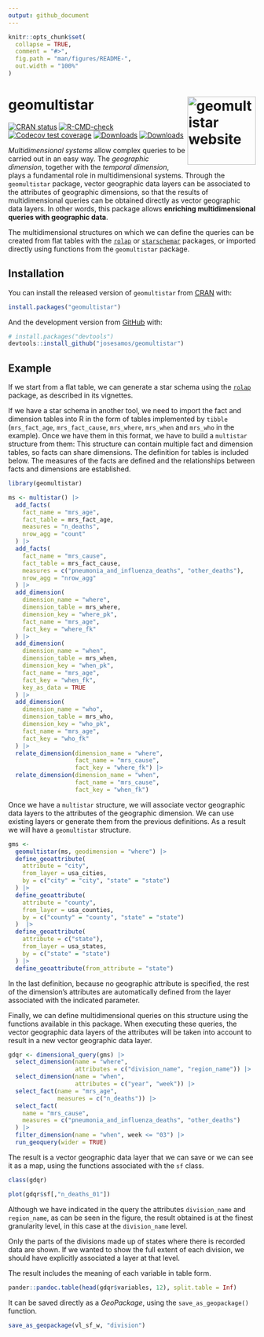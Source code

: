 ```yaml
---
output: github_document
---
```


<!-- README.md is generated from README.Rmd. Please edit that file -->

```r
knitr::opts_chunk$set(
  collapse = TRUE,
  comment = "#>",
  fig.path = "man/figures/README-",
  out.width = "100%"
)
```

# geomultistar <a href="https://josesamos.github.io/geomultistar/"><img src="man/figures/logo.png" align="right" height="139" alt="geomultistar website" /></a>


<!-- badges: start -->
[![CRAN status](https://www.r-pkg.org/badges/version/geomultistar)](https://CRAN.R-project.org/package=geomultistar)
[![R-CMD-check](https://github.com/josesamos/geomultistar/actions/workflows/R-CMD-check.yaml/badge.svg)](https://github.com/josesamos/geomultistar/actions/workflows/R-CMD-check.yaml)
[![Codecov test coverage](https://codecov.io/gh/josesamos/geomultistar/branch/master/graph/badge.svg)](https://app.codecov.io/gh/josesamos/geomultistar?branch=master)
[![Downloads](http://cranlogs.r-pkg.org/badges/geomultistar?color=brightgreen)](https://www.r-pkg.org:443/pkg/geomultistar)
[![Downloads](http://cranlogs.r-pkg.org/badges/grand-total/geomultistar?color=brightgreen)](https://www.r-pkg.org:443/pkg/geomultistar)
<!-- badges: end -->


*Multidimensional systems* allow complex queries to be carried out in an easy way. The *geographic dimension*, together with the *temporal dimension*, plays a fundamental role in multidimensional systems. Through the `geomultistar` package, vector geographic data layers can be associated to the attributes of geographic dimensions, so that the results of multidimensional queries can be obtained directly as vector geographic data layers. In other words, this package allows **enriching multidimensional queries with geographic data**.

The multidimensional structures on which we can define the queries can be created from flat tables with the [`rolap`](https://CRAN.R-project.org/package=rolap) or  [`starschemar`](https://CRAN.R-project.org/package=starschemar) packages, or imported directly using functions from the `geomultistar` package.

## Installation

You can install the released version of `geomultistar` from [CRAN](https://CRAN.R-project.org) with:

``` r
install.packages("geomultistar")
```

And the development version from [GitHub](https://github.com/) with:

``` r
# install.packages("devtools")
devtools::install_github("josesamos/geomultistar")
```

## Example

If we start from a flat table, we can generate a star schema using the [`rolap`](https://CRAN.R-project.org/package=rolap) package, as described in its vignettes.

If we have a star schema in another tool, we need to import the fact and dimension tables into R in the form of tables implemented by `tibble` (`mrs_fact_age`, `mrs_fact_cause`, `mrs_where`, `mrs_when` and `mrs_who` in the example). Once we have them in this format, we have to build a `multistar` structure from them: This structure can contain multiple fact and dimension tables, so facts can share dimensions. The definition for tables is included below. The measures of the facts are defined and the relationships between facts and dimensions are established.

```r
library(geomultistar)

ms <- multistar() |>
  add_facts(
    fact_name = "mrs_age",
    fact_table = mrs_fact_age,
    measures = "n_deaths",
    nrow_agg = "count"
  ) |>
  add_facts(
    fact_name = "mrs_cause",
    fact_table = mrs_fact_cause,
    measures = c("pneumonia_and_influenza_deaths", "other_deaths"),
    nrow_agg = "nrow_agg"
  ) |>
  add_dimension(
    dimension_name = "where",
    dimension_table = mrs_where,
    dimension_key = "where_pk",
    fact_name = "mrs_age",
    fact_key = "where_fk"
  ) |>
  add_dimension(
    dimension_name = "when",
    dimension_table = mrs_when,
    dimension_key = "when_pk",
    fact_name = "mrs_age",
    fact_key = "when_fk",
    key_as_data = TRUE
  ) |>
  add_dimension(
    dimension_name = "who",
    dimension_table = mrs_who,
    dimension_key = "who_pk",
    fact_name = "mrs_age",
    fact_key = "who_fk"
  ) |>
  relate_dimension(dimension_name = "where",
                   fact_name = "mrs_cause",
                   fact_key = "where_fk") |>
  relate_dimension(dimension_name = "when",
                   fact_name = "mrs_cause",
                   fact_key = "when_fk")

```

Once we have a `multistar` structure, we will associate vector geographic data layers to the attributes of the geographic dimension. We can use existing layers or generate them from the previous definitions. As a result we will have a `geomultistar` structure.

```r
gms <-
  geomultistar(ms, geodimension = "where") |>
  define_geoattribute(
    attribute = "city",
    from_layer = usa_cities,
    by = c("city" = "city", "state" = "state")
  ) |>
  define_geoattribute(
    attribute = "county",
    from_layer = usa_counties,
    by = c("county" = "county", "state" = "state")
  )  |>
  define_geoattribute(
    attribute = c("state"),
    from_layer = usa_states,
    by = c("state" = "state")
  ) |>
  define_geoattribute(from_attribute = "state")
```

In the last definition, because no geographic attribute is specified, the rest of the dimension's attributes are automatically defined from the layer associated with the indicated parameter.

Finally, we can define multidimensional queries on this structure using the functions available in this package. When executing these queries, the vector geographic data layers of the attributes will be taken into account to result in a new vector geographic data layer.

```r
gdqr <- dimensional_query(gms) |>
  select_dimension(name = "where",
                   attributes = c("division_name", "region_name")) |>
  select_dimension(name = "when",
                   attributes = c("year", "week")) |>
  select_fact(name = "mrs_age",
              measures = c("n_deaths")) |>
  select_fact(
    name = "mrs_cause",
    measures = c("pneumonia_and_influenza_deaths", "other_deaths")
  ) |>
  filter_dimension(name = "when", week <= "03") |>
  run_geoquery(wider = TRUE)
```

The result is a vector geographic data layer that we can save or we can see it as a map, using the functions associated with the `sf` class.

```r
class(gdqr)

plot(gdqr$sf[,"n_deaths_01"])
```

Although we have indicated in the query the attributes `division_name` and `region_name`, as can be seen in the figure, the result obtained is at the finest granularity level, in this case at the `division_name` level.

Only the parts of the divisions made up of states where there is recorded data are shown. If we wanted to show the full extent of each division, we should have explicitly associated a layer at that level.

The result includes the meaning of each variable in table form.

```r
pander::pandoc.table(head(gdqr$variables, 12), split.table = Inf)
```

It can be saved directly as a *GeoPackage*, using the `save_as_geopackage()` function. 

```r
save_as_geopackage(vl_sf_w, "division")
```

